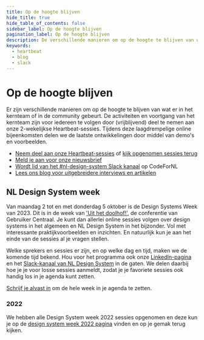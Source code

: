 ```yaml
---
title: Op de hoogte blijven
hide_title: true
hide_table_of_contents: false
sidebar_label: Op de hoogte blijven
pagination_label: Op de hoogte blijven
description: De verschillende manieren om op de hoogte te blijven van wat er in het kernteam of in de community gebeurt.
keywords:
  - heartbeat
  - blog
  - slack
---
```


<!-- @license CC0-1.0 -->

# Op de hoogte blijven

Er zijn verschillende manieren om op de hoogte te blijven van wat er in het kernteam of in de community gebeurt.
De activiteiten en voortgang van het kernteam zijn voor iedereen te volgen door (vrijblijvend) deel te nemen aan onze 2-wekelijkse Heartbeat-sessies. Tijdens deze laagdrempelige online bijeenkomsten delen we de laatste ontwikkelingen door middel van demo's en voorbeelden.

- [Neem deel aan onze Heartbeat-sessies](https://www.gebruikercentraal.nl/agenda/soort/nl-design-system/) of [kijk opgenomen sessies terug](/events/heartbeat)
- [Meld je aan voor onze nieuwsbrief](https://designsystem.gebruikercentraal.nl/nieuwsbrieven/)
- [Wordt lid van het #nl-design-system Slack kanaal](https://praatmee.codefor.nl) op CodeForNL
- [Lees ons blog voor uitgebreidere interviews en artikelen](https://designsystem.gebruikercentraal.nl/blogs-nieuws)

## NL Design System week

Van maandag 2 tot en met donderdag 5 oktober is de Design Systems Week van 2023.
Dit is in de week van ['Uit het doolhof!'](https://www.gebruikercentraal.nl/agenda/gebruiker-centraal-conferentie-2023-uit-het-doolhof/), de conferentie van Gebruiker Centraal. Je kunt dan allerlei online sessies volgen over design systems in het algemeen en NL Design System in het bijzonder. Vol met interessante praktijkvoorbeelden en inzichten. En natuurlijk kun je aan het einde van de sessies al je vragen stellen.

Welke sprekers en sessies er zijn, en op welke dag en tijd, maken we de komende tijd bekend. Hou voor het programma ook onze [LinkedIn-pagina](https://www.linkedin.com/showcase/nl-design-system/) en het [Slack-kanaal van NL Design System](https://codefornl.slack.com/team/C7KDQRXMZ) in de gaten. We delen daarbij hoe je je voor losse sessies aanmeldt, zodat je je favoriete sessies ook handig los in je agenda kunt zetten.

[Schrijf je alvast in](https://www.gebruikercentraal.nl/agenda/design-systems-week-2023/#event-booking) om de hele week in je agenda te zetten.

### 2022

We hebben alle Design System week 2022 sessies opgenomen en deze kun je op de [design system week 2022 pagina](/events/design-systems-week-2022) vinden en op je gemak terug kijken.
